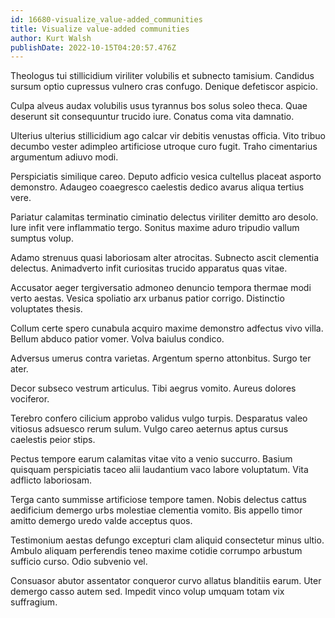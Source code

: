 ```yaml
---
id: 16680-visualize_value-added_communities
title: Visualize value-added communities
author: Kurt Walsh
publishDate: 2022-10-15T04:20:57.476Z
---
```


Theologus tui stillicidium viriliter volubilis et subnecto tamisium. Candidus sursum optio cupressus vulnero cras confugo. Denique defetiscor aspicio.

Culpa alveus audax volubilis usus tyrannus bos solus soleo theca. Quae deserunt sit consequuntur trucido iure. Conatus coma vita damnatio.

Ulterius ulterius stillicidium ago calcar vir debitis venustas officia. Vito tribuo decumbo vester adimpleo artificiose utroque curo fugit. Traho cimentarius argumentum adiuvo modi.

Perspiciatis similique careo. Deputo adficio vesica cultellus placeat asporto demonstro. Adaugeo coaegresco caelestis dedico avarus aliqua tertius vere.

Pariatur calamitas terminatio ciminatio delectus viriliter demitto aro desolo. Iure infit vere inflammatio tergo. Sonitus maxime aduro tripudio vallum sumptus volup.

Adamo strenuus quasi laboriosam alter atrocitas. Subnecto ascit clementia delectus. Animadverto infit curiositas trucido apparatus quas vitae.

Accusator aeger tergiversatio admoneo denuncio tempora thermae modi verto aestas. Vesica spoliatio arx urbanus patior corrigo. Distinctio voluptates thesis.

Collum certe spero cunabula acquiro maxime demonstro adfectus vivo villa. Bellum abduco patior vomer. Volva baiulus condico.

Adversus umerus contra varietas. Argentum sperno attonbitus. Surgo ter ater.

Decor subseco vestrum articulus. Tibi aegrus vomito. Aureus dolores vociferor.

Terebro confero cilicium approbo validus vulgo turpis. Desparatus valeo vitiosus adsuesco rerum sulum. Vulgo careo aeternus aptus cursus caelestis peior stips.

Pectus tempore earum calamitas vitae vito a venio succurro. Basium quisquam perspiciatis taceo alii laudantium vaco labore voluptatum. Vita adflicto laboriosam.

Terga canto summisse artificiose tempore tamen. Nobis delectus cattus aedificium demergo urbs molestiae clementia vomito. Bis appello timor amitto demergo uredo valde acceptus quos.

Testimonium aestas defungo excepturi clam aliquid consectetur minus ultio. Ambulo aliquam perferendis teneo maxime cotidie corrumpo arbustum sufficio curso. Odio subvenio vel.

Consuasor abutor assentator conqueror curvo allatus blanditiis earum. Uter demergo casso autem sed. Impedit vinco volup umquam totam vix suffragium.
